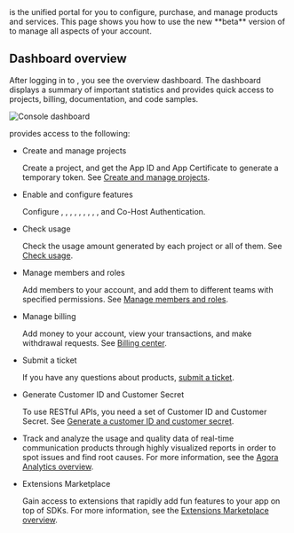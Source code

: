 <Link to="{{Global.AGORA_CONSOLE_URL}}"><Vg k="CONSOLE" /></Link> is the unified portal for you to configure, purchase, and manage <Vg k="COMPANY" /> products and services. This page shows you how to use the new **beta** version of <Vg k="CONSOLE" /> to manage all aspects of your <Vg k="COMPANY" /> account.

## Dashboard overview

After logging in to <Vg k="CONSOLE" />, you see the overview dashboard. The dashboard displays a summary of important statistics and provides quick access to projects, billing, documentation, and code samples.

![Console dashboard](https://agora-doc.s3.us-east-1.amazonaws.com/images/common/console-dashboard.png)


<Vg k="CONSOLE" /> provides access to the following:

- Create and manage projects

    Create a project, and get the App ID and App Certificate to generate a temporary token. See [Create and manage projects](#create-and-manage-projects).

- Enable and configure features

    Configure <Vg k="CHAT" />, <Vg k="SIG" />, <Vg k="WHITE" />, <Vg k="CREC" />, <Vg k="MPUSH" />, <Vg k="MPULL" />, <Vg k="NCS_LONG" />, <Vg k="FC" />, <Vg k="CP" />, and Co-Host Authentication.

- Check usage

    Check the usage amount generated by each project or all of them. See [Check usage](#check-usage).

- Manage members and roles

    Add members to your account, and add them to different teams with specified permissions. See [Manage members and roles](#manage-members).

- Manage billing

    Add money to your account, view your transactions, and make withdrawal requests. See [Billing center](#billing-center).

- Submit a ticket

    If you have any questions about <Vg k="COMPANY" /> products, [submit a ticket](#submit-a-ticket).

- Generate Customer ID and Customer Secret

    To use <Vg k="COMPANY" /> RESTful APIs, you need a set of Customer ID and Customer Secret. See [Generate a customer ID and customer secret](#generate-a-customer-id-and-customer-secret).

- <Vg k="AA" />

    Track and analyze the usage and quality data of real-time communication products through highly visualized reports in order to spot issues and find root causes. For more information, see the [Agora Analytics overview](/agora-analytics/overview/product-overview).

- <Vg k="COMPANY" /> Extensions Marketplace

    Gain access to extensions that rapidly add fun features to your app on top of <Vg k="COMPANY" /> SDKs. For more information, see the [Extensions Marketplace overview](/extensions-marketplace/overview/product-overview).
